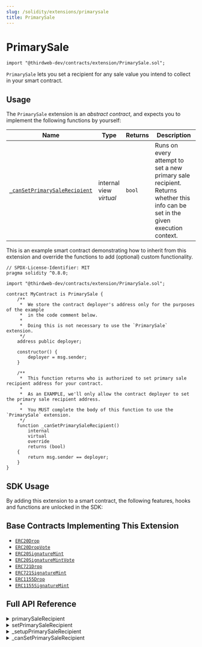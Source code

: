 ```yaml
---
slug: /solidity/extensions/primarysale
title: PrimarySale
---
```



# PrimarySale

```solidity
import "@thirdweb-dev/contracts/extension/PrimarySale.sol";
```

`PrimarySale` lets you set a recipient for any sale value you intend to collect in your smart contract.

<ViewContractCodeButton
  link="https://github.com/thirdweb-dev/contracts/blob/main/contracts/extension/PrimarySale.sol"
  name="PrimarySale"
/>

## Usage

The `PrimarySale` extension is an _abstract contract_, and expects you to implement the following functions by yourself:

| Name                                                                                                      | Type                    | Returns | Description                                                                                                                     |
| --------------------------------------------------------------------------------------------------------- | ----------------------- | ------- | ------------------------------------------------------------------------------------------------------------------------------- |
| [`_canSetPrimarySaleRecipient`](/solidity/extension-contracts/primarysale#_cansetprimarysalerecipient) | internal view _virtual_ | `bool`  | Runs on every attempt to set a new primary sale recipient. Returns whether this info can be set in the given execution context. |

This is an example smart contract demonstrating how to inherit from this extension and override the functions to add (optional) custom functionality. 

```solidity
// SPDX-License-Identifier: MIT
pragma solidity ^0.8.0;

import "@thirdweb-dev/contracts/extension/PrimarySale.sol";

contract MyContract is PrimarySale {
    /**
     *  We store the contract deployer's address only for the purposes of the example
     *  in the code comment below.
     *
     *  Doing this is not necessary to use the `PrimarySale` extension.
     */
    address public deployer;

    constructor() {
        deployer = msg.sender;
    }

    /**
     *  This function returns who is authorized to set primary sale recipient address for your contract.
     *
     *  As an EXAMPLE, we'll only allow the contract deployer to set the primary sale recipient address.
     *
     *  You MUST complete the body of this function to use the `PrimarySale` extension.
     */
    function _canSetPrimarySaleRecipient()
        internal
        virtual
        override
        returns (bool)
    {
        return msg.sender == deployer;
    }
}
```

## SDK Usage

By adding this extension to a smart contract, the following features, hooks and functions are unlocked in the SDK:

<div className="row" style={{ marginBottom: 12 }}>
  <div className="col col--3" style={{ padding: 8 }}>
    <QuickstartCard
      name="React"
      link="/react/react.useprimarysalerecipient"
      image="/assets/languages/react.png"
    />
  </div>
  <div className="col col--3" style={{ padding: 8 }}>
    <QuickstartCard
      name="TypeScript"
      link="/typescript/sdk.contractprimarysale"
      image="/assets/languages/typescript.png"
    />
  </div>
  <div className="col col--3" style={{ padding: 8 }}>
    <QuickstartCard
      name="Python"
      link="/python/contract-sales"
      image="/assets/languages/python.png"
    />
  </div>
</div>

## Base Contracts Implementing This Extension

- [`ERC20Drop`](/solidity/base-contracts/erc20drop)
- [`ERC20DropVote`](/solidity/base-contracts/erc20dropvote)
- [`ERC20SignatureMint`](/solidity/base-contracts/erc20signaturemint)
- [`ERC20SignatureMintVote`](/solidity/base-contracts/erc20signaturemintvote)
- [`ERC721Drop`](/solidity/base-contracts/erc721drop)
- [`ERC721SignatureMint`](/solidity/base-contracts/erc721signaturemint)
- [`ERC1155Drop`](/solidity/base-contracts/erc1155drop)
- [`ERC1155SignatureMint`](/solidity/base-contracts/erc1155signaturemint)

## Full API Reference

<details>
<summary>primarySaleRecipient</summary>
<div>

```solidity
function primarySaleRecipient() public view returns (address);
```

- Returns the primary sale recipient address stored in the contract.
- Set this value using the `setPrimarySaleRecipient` function.

</div>
</details>

<details>
<summary>setPrimarySaleRecipient</summary>
<div>

```solidity
function setPrimarySaleRecipient(address saleRecipient) external;
```

- Lets an authorized wallet set the primary sale recipient address.
- Parameter `saleRecipient`: The address to set as the new primary sale recipient.
- The `_canSetPrimarySaleRecipient` function is run on every call to this function. If the return value of `_canSetPrimarySaleRecipient` is `false`, the `setPrimarySaleRecipient` call will revert.

</div>
</details>

<details>
<summary>_setupPrimarySaleRecipient</summary>
<div>

```solidity
function _setupPrimarySaleRecipient(address saleRecipient) internal;
```

- Sets the primary sale recipient.
- Parameter `saleRecipient`: The address to set as the new primary sale recipient.
- The `_canSetPrimarySaleRecipient` function is _not_ run on a call to this function.

</div>
</details>

<details>
<summary>_canSetPrimarySaleRecipient</summary>
<div>

```solidity
function _canSetPrimarySaleRecipient() internal view virtual returns (bool);
```

- Runs on every `setPrimarySaleRecipient` function call.
- Returns whether a new primary sale recipient can be set in the given execution context.
- For example, this function can check whether the wallet calling `setPrimarySaleRecipient` is the contract owner, and enforce that only the current owner should be able to successfully call `setPrimarySaleRecipient`.

</div>
</details>
